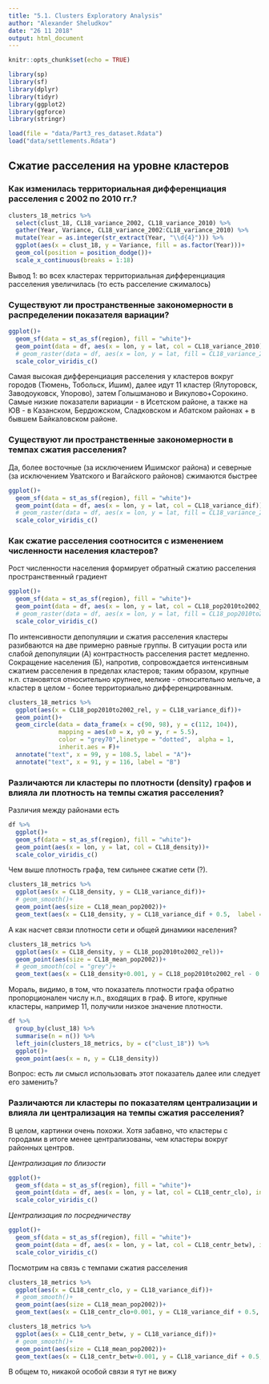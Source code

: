```yaml
---
title: "5.1. Clusters Exploratory Analysis"
author: "Alexander Sheludkov"
date: "26 11 2018"
output: html_document
---
```


```r
knitr::opts_chunk$set(echo = TRUE)
```

```r
library(sp)
library(sf)
library(dplyr)
library(tidyr)
library(ggplot2)
library(ggforce)
library(stringr)
```

```r
load(file = "data/Part3_res_dataset.Rdata")
load("data/settlements.Rdata")
```

## Сжатие расселения на уровне кластеров

### Как изменилась территориальная дифференциация расселения с 2002 по 2010 гг.?

```r
clusters_18_metrics %>% 
  select(clust_18, CL18_variance_2002, CL18_variance_2010) %>% 
  gather(Year, Variance, CL18_variance_2002:CL18_variance_2010) %>% 
  mutate(Year = as.integer(str_extract(Year, "\\d{4}"))) %>% 
  ggplot(aes(x = clust_18, y = Variance, fill = as.factor(Year)))+
  geom_col(position = position_dodge())+
  scale_x_continuous(breaks = 1:18)
```

Вывод 1: во всех кластерах территориальная дифференциация расселения увеличилась (то есть расселение сжималось)

### Существуют ли пространственные закономерности в распределении показателя вариации?

```r
ggplot()+
  geom_sf(data = st_as_sf(region), fill = "white")+
  geom_point(data = df, aes(x = lon, y = lat, col = CL18_variance_2010))+
  # geom_raster(data = df, aes(x = lon, y = lat, fill = CL18_variance_2010))+
  scale_color_viridis_c()
```

Самая высокая дифференциация расселения у кластеров вокруг городов (Тюмень, Тобольск, Ишим), далее идут 11 кластер (Ялуторовск, Заводоуковск, Упорово), затем Голышманово и Викулово+Сорокино. Самые низкие показатели вариации - в Исетском районе, а также на ЮВ - в Казанском, Бердюжском, Сладковском и Абатском районах + в бывшем Байкаловском районе.

### Существуют ли пространственные закономерности в темпах сжатия расселения?

Да, более восточные (за исключением Ишимског района) и северные (за исключением Уватского и Вагайского районов) сжимаются быстрее

```r
ggplot()+
  geom_sf(data = st_as_sf(region), fill = "white")+
  geom_point(data = df, aes(x = lon, y = lat, col = CL18_variance_dif))+
  # geom_raster(data = df, aes(x = lon, y = lat, fill = CL18_variance_2010))+
  scale_color_viridis_c()
```


### Как сжатие расселения соотносится с изменением численности населения кластеров?

Рост численности населения формирует обратный сжатию расселения пространственный градиент

```r
ggplot()+
  geom_sf(data = st_as_sf(region), fill = "white")+
  geom_point(data = df, aes(x = lon, y = lat, col = CL18_pop2010to2002_rel))+
  # geom_raster(data = df, aes(x = lon, y = lat, fill = CL18_pop2010to2002_rel))+
  scale_color_viridis_c()
```

По интенсивности депопуляции и сжатия расселения кластеры разибваются на две примерно равные группы. В ситуации роста или слабой депопуляции (A) контрастность расселения растет медленно. Сокращение населения (Б), напротив, сопровождается интенсивным сжатием расселения в пределах кластеров; таким образом, крупные н.п. становятся относительно крупнее, мелкие - относительно мельче, а кластер в целом - более территориально дифференцированным.

```r
clusters_18_metrics %>%
  ggplot(aes(x = CL18_pop2010to2002_rel, y = CL18_variance_dif))+
  geom_point()+
  geom_circle(data = data_frame(x = c(90, 98), y = c(112, 104)), 
              mapping = aes(x0 = x, y0 = y, r = 5.5), 
              color = "grey70",linetype = "dotted",  alpha = 1,
              inherit.aes = F)+
  annotate("text", x = 99, y = 108.5, label = "A")+
  annotate("text", x = 91, y = 116, label = "B")
```

### Различаются ли кластеры по плотности (density) графов и влияла ли плотность на темпы сжатия расселения?

Различия между районами есть

```r
df %>%
  ggplot()+
  geom_sf(data = st_as_sf(region), fill = "white")+
  geom_point(aes(x = lon, y = lat, col = CL18_density))+
  scale_color_viridis_c()
```

Чем выше плотность графа, тем сильнее сжатие сети (?). 

```r
clusters_18_metrics %>%
  ggplot(aes(x = CL18_density, y = CL18_variance_dif))+
  # geom_smooth()+
  geom_point(aes(size = CL18_mean_pop2002))+
  geom_text(aes(x = CL18_density, y = CL18_variance_dif + 0.5,  label = clust_6))
```

А как насчет связи плотности сети и общей динамики населения?

```r
clusters_18_metrics %>%
  ggplot(aes(x = CL18_density, y = CL18_pop2010to2002_rel))+
  geom_point(aes(size = CL18_mean_pop2002))+
  # geom_smooth(col = "grey")+
  geom_text(aes(x = CL18_density+0.001, y = CL18_pop2010to2002_rel - 0.5, label = clust_18))
```

Мораль, видимо, в том, что показатель плотности графа обратно пропорционален числу н.п., входящих в граф. В итоге, крупные кластеры, например 11, получили низкое значение плотности. 

```r
df %>%
  group_by(clust_18) %>% 
  summarise(n = n()) %>%
  left_join(clusters_18_metrics, by = c("clust_18")) %>% 
  ggplot()+
  geom_point(aes(x = n, y = CL18_density))
```

Вопрос: есть ли смысл использовать этот показатель далее или следует его заменить?

### Различаются ли кластеры по показателям централизации и влияла ли централизация на темпы сжатия расселения?

В целом, картинки очень похожи. Хотя забавно, что кластеры с городами в итоге менее централизованы, чем кластеры вокруг районных центров.

*Централизация по близости*
```r
ggplot()+
  geom_sf(data = st_as_sf(region), fill = "white")+
  geom_point(data = df, aes(x = lon, y = lat, col = CL18_centr_clo), inherit.aes = F)+
  scale_color_viridis_c()
```

*Централизация по посредничеству*
```r
ggplot()+
  geom_sf(data = st_as_sf(region), fill = "white")+
  geom_point(data = df, aes(x = lon, y = lat, col = CL18_centr_betw), inherit.aes = F)+
  scale_color_viridis_c()
```

Посмотрим на связь с темпами сжатия расселения

```r
clusters_18_metrics %>%
  ggplot(aes(x = CL18_centr_clo, y = CL18_variance_dif))+
  # geom_smooth()+
  geom_point(aes(size = CL18_mean_pop2002))+
  geom_text(aes(x = CL18_centr_clo+0.001, y = CL18_variance_dif + 0.5, label = clust_18))

clusters_18_metrics %>%
  ggplot(aes(x = CL18_centr_betw, y = CL18_variance_dif))+
  # geom_smooth()+
  geom_point(aes(size = CL18_mean_pop2002))+
  geom_text(aes(x = CL18_centr_betw+0.001, y = CL18_variance_dif + 0.5, label = clust_18))
```

В общем то, никакой особой связи я тут не вижу